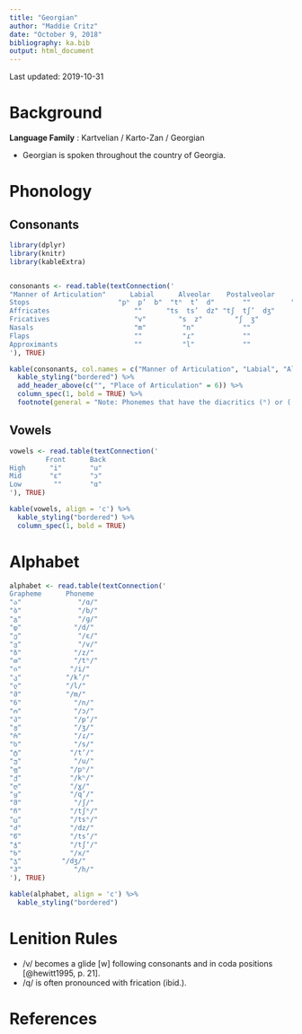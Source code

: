 ---
title: "Georgian"
author: "Maddie Critz"
date: "October 9, 2018"
bibliography: ka.bib
output: html_document
---

Last updated: 2019-10-31

# Background

**Language Family** : Kartvelian / Karto-Zan / Georgian

* Georgian is spoken throughout the country of Georgia.

# Phonology

## Consonants

```{r echo=FALSE, message=FALSE, warning=FALSE, results = 'asis'}

library(dplyr)
library(knitr)
library(kableExtra)


consonants <- read.table(textConnection('
"Manner of Articulation"      Labial      Alveolar    Postalveolar       Velar       Uvular   Glottal   
Stops                      "pʰ  p’  b"  "tʰ  t’  d"       ""          "kʰ  k’  ɡ"     "q’"      ""
Affricates                     ""      "ts  ts’  dz" "tʃ  tʃ’  dʒ"        ""          ""        ""
Fricatives                     "v"        "s  z"        "ʃ  ʒ"           "x  ɣ"       ""        "h"
Nasals                         "m"         "n"            ""              ""          ""        ""
Flaps                          ""          "ɾ"            ""              ""          ""        ""
Approximants                   ""          "l"            ""              ""          ""        ""
'), TRUE)

kable(consonants, col.names = c("Manner of Articulation", "Labial", "Alveolar", "Postalveolar", "Velar", "Uvular", "Glottal"), align = 'c') %>%
  kable_styling("bordered") %>%
  add_header_above(c("", "Place of Articulation" = 6)) %>%
  column_spec(1, bold = TRUE) %>%
  footnote(general = "Note: Phonemes that have the diacritics (ʰ) or (') are aspirated and ejective, respectively.", general_title = "")
```

## Vowels

```{r echo=FALSE, message=FALSE, warning=FALSE, results = 'asis'}

vowels <- read.table(textConnection('
         Front      Back
High      "i"       "u"
Mid       "ɛ"       "ɔ"
Low        ""       "ɑ"
'), TRUE)

kable(vowels, align = 'c') %>%
  kable_styling("bordered") %>%
  column_spec(1, bold = TRUE)
```  

# Alphabet

```{r echo=FALSE, message=FALSE, warning=FALSE, results = 'asis'}

alphabet <- read.table(textConnection('
Grapheme      Phoneme  
"ა"		         "/ɑ/"
"ბ"		         "/b/"
"გ"		         "/ɡ/"
"დ"		        "/d/"
"ე"		         "/ɛ/"
"ვ"		         "/v/"
"ზ"		        "/z/"
"თ"		        "/tʰ/"
"ი"	           "/i/"
"კ"	          "/k’/"
"ლ"	          "/l/"
"მ"	          "/m/"
"ნ"		        "/n/"
"ო"		        "/ɔ/"
"პ"		        "/pʼ/"
"ჟ"		        "/ʒ/"
"რ"		        "/ɾ/"
"ს"		        "/s/"
"ტ"		       "/tʼ/"
"უ"		        "/u/"
"ფ"		       "/pʰ/"
"ქ"		       "/kʰ/"
"ღ"		       "/ɣ/"
"ყ"		       "/q’/"
"შ"		        "/ʃ/"
"ჩ"		       "/tʃʰ/"
"ც"		       "/tsʰ/"
"ძ"		       "/dz/"
"წ"		       "/tsʼ/"
"ჭ"		       "/tʃʼ/"
"ხ"		       "/x/"
"ჯ"	         "/dʒ/"
"ჰ"		        "/h/"
'), TRUE)

kable(alphabet, align = 'c') %>%
  kable_styling("bordered")
```

# Lenition Rules

* /v/ becomes a glide [w] following consonants and in coda positions [@hewitt1995, p. 21].
* /q/ is often pronounced with frication (ibid.).

# References
